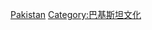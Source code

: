 {{Commons cat|Sports in Pakistan}}

[[Category:亞洲各國體育|Pakistan]]
[[Category:巴基斯坦文化|Category:巴基斯坦文化]]